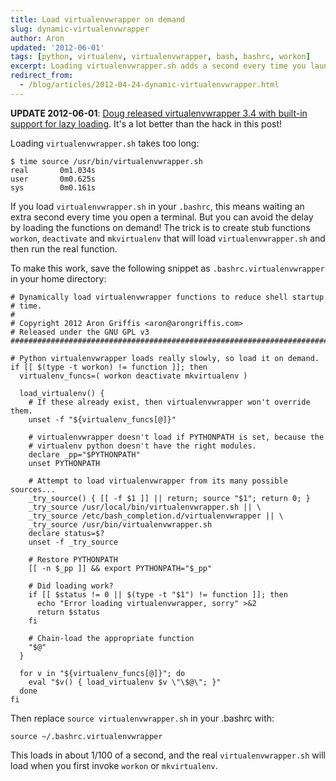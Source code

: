 ```yaml
---
title: Load virtualenvwrapper on demand
slug: dynamic-virtualenvwrapper
author: Aron
updated: '2012-06-01'
tags: [python, virtualenv, virtualenvwrapper, bash, bashrc, workon]
excerpt: Loading virtualenvwrapper.sh adds a second every time you launch a shell. Get that second back!
redirect_from:
  - /blog/articles/2012-04-24-dynamic-virtualenvwrapper.html
---
```


**UPDATE 2012-06-01**: [Doug released virtualenvwrapper 3.4 with
built-in support for lazy loading](http://virtualenvwrapper.readthedocs.org/en/latest/install.html#install-lazy-loader).
It's a lot better than the hack in this post!

Loading `virtualenvwrapper.sh` takes too long:

    $ time source /usr/bin/virtualenvwrapper.sh
    real       0m1.034s
    user       0m0.625s
    sys        0m0.161s

If you load `virtualenvwrapper.sh` in your `.bashrc`, this means waiting an
extra second every time you open a terminal. But you can avoid the delay by
loading the functions on demand! The trick is to create stub functions
`workon`, `deactivate` and `mkvirtualenv` that will load
`virtualenvwrapper.sh` and then run the real function.

To make this work, save the following snippet as
`.bashrc.virtualenvwrapper` in your home directory:

<!-- script src="https://gist.github.com/2481292.js?file=gistfile1.sh"></script -->

    # Dynamically load virtualenvwrapper functions to reduce shell startup
    # time.
    #
    # Copyright 2012 Aron Griffis <aron@arongriffis.com>
    # Released under the GNU GPL v3
    #######################################################################

    # Python virtualenvwrapper loads really slowly, so load it on demand.
    if [[ $(type -t workon) != function ]]; then
      virtualenv_funcs=( workon deactivate mkvirtualenv )

      load_virtualenv() {
        # If these already exist, then virtualenvwrapper won't override them.
        unset -f "${virtualenv_funcs[@]}"

        # virtualenvwrapper doesn't load if PYTHONPATH is set, because the
        # virtualenv python doesn't have the right modules.
        declare _pp="$PYTHONPATH"
        unset PYTHONPATH

        # Attempt to load virtualenvwrapper from its many possible sources...
        _try_source() { [[ -f $1 ]] || return; source "$1"; return 0; }
        _try_source /usr/local/bin/virtualenvwrapper.sh || \
        _try_source /etc/bash_completion.d/virtualenvwrapper || \
        _try_source /usr/bin/virtualenvwrapper.sh
        declare status=$?
        unset -f _try_source

        # Restore PYTHONPATH
        [[ -n $_pp ]] && export PYTHONPATH="$_pp"

        # Did loading work?
        if [[ $status != 0 || $(type -t "$1") != function ]]; then
          echo "Error loading virtualenvwrapper, sorry" >&2
          return $status
        fi

        # Chain-load the appropriate function
        "$@"
      }

      for v in "${virtualenv_funcs[@]}"; do
        eval "$v() { load_virtualenv $v \"\$@\"; }"
      done
    fi

Then replace `source virtualenvwrapper.sh` in your .bashrc with:

    source ~/.bashrc.virtualenvwrapper

This loads in about 1/100 of a second, and the real `virtualenvwrapper.sh`
will load when you first invoke `workon` or `mkvirtualenv`.
